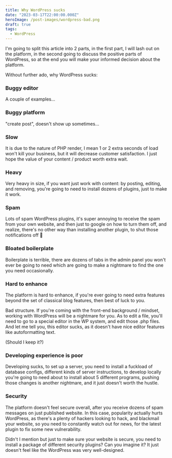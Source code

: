 ```yaml
---
title: Why WordPress sucks
date: "2023-03-17T22:00:00.000Z"
heroImage: /post-images/wordpress-bad.png
draft: true
tags:
  - WordPress
---
```


I'm going to split this article into 2 parts, in the first part, I will lash out on the platform, in the second going to discuss the positive parts of WordPress, so at the end you will make your informed decision about the platform.

Without further ado, why WordPress sucks:

### Buggy editor

A couple of examples...

### Buggy platform

"create post", doesn't show up sometimes...

### Slow

It is due to the nature of PHP render, I mean 1 or 2 extra seconds of load won't kill your business, but it will decrease customer satisfaction. I just hope the value of your content / product worth extra wait.

### Heavy

Very heavy in size, if you want just work with content: by posting, editing, and removing, you're going to need to install dozens of plugins, just to make it work.

### Spam

Lots of spam WordPress plugins, it's super annoying to receive the spam from your own website, and then just to google on how to turn them off, and realize, there's no other way than installing another plugin, to shut those notifications off 🤯

### Bloated boilerplate

Boilerplate is terrible, there are dozens of tabs in the admin panel you won't ever be going to need which are going to make a nightmare to find the one you need occasionally.

### Hard to enhance

The platform is hard to enhance, if you're ever going to need extra features beyond the set of classical blog features, then best of luck to you.

Bad structure. If you're coming with the front-end background / mindset, working with WordPress will be a nightmare for you. As to edit a file, you'll need to go to a special editor in the WP system, and edit those .php files. And let me tell you, this editor sucks, as it doesn't have nice editor features like autoformatting text.

(Should I keep it?)

### Developing experience is poor

Developing sucks, to set up a server, you need to install a fuckload of database configs, different kinds of server instructions, to develop locally you're going to need about to install about 5 different programs, pushing those changes is another nightmare, and it just doesn't worth the hustle.

### Security

The platform doesn't feel secure overall, after you receive dozens of spam messages on just published website. In this case, popularity actually hurts WordPress, as there's a plenty of hackers looking to hack, and blackmail your website, so you need to constantly watch out for news, for the latest plugin to fix some new vulnerability.

Didn't I mention but just to make sure your website is secure, you need to install a package of different security plugins? Can you imagine it? It just doesn't feel like the WordPress was very well-designed.
